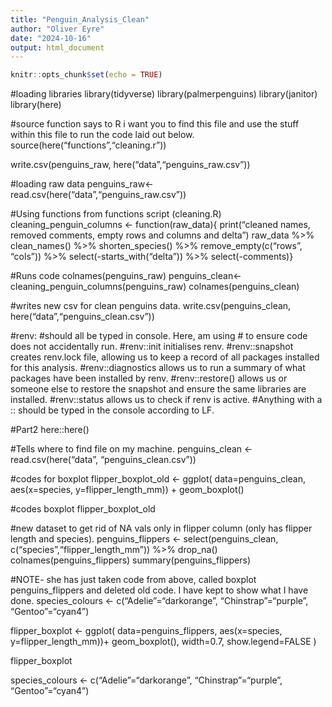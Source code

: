 ```yaml
---
title: "Penguin_Analysis_Clean"
author: "Oliver Eyre"
date: "2024-10-16"
output: html_document
---
```


```r
knitr::opts_chunk$set(echo = TRUE)
```

#loading libraries
library(tidyverse)
library(palmerpenguins)
library(janitor)
library(here)

#source function says to R i want you to find this file and use the stuff within this file to run the code laid out below.
source(here("functions","cleaning.r"))

write.csv(penguins_raw, here("data","penguins_raw.csv"))

#loading raw data
penguins_raw<-read.csv(here("data","penguins_raw.csv"))

#Using functions from functions script (cleaning.R)
cleaning_penguin_columns <- function(raw_data){
  print("cleaned names, removed comments, empty rows and columns and delta")
  raw_data %>% 
    clean_names() %>% 
    shorten_species() %>% 
      remove_empty(c("rows", "cols")) %>% 
      select(-starts_with("delta")) %>% 
      select(-comments)}
      
#Runs code
colnames(penguins_raw)
penguins_clean<-cleaning_penguin_columns(penguins_raw)
colnames(penguins_clean)

#writes new csv for clean penguins data. 
write.csv(penguins_clean, here("data","penguins_clean.csv"))

#renv:
#should all be typed in console. Here, am using # to ensure code does not accidentally run.
#renv::init initialises renv.
#renv::snapshot creates renv.lock file, allowing us to keep a record of all packages installed for this analysis.
#renv::diagnostics allows us to run a summary of what packages have been installed by renv.
#renv::restore() allows us or someone else to restore the snapshot and ensure the same libraries are installed.
#renv::status allows us to check if renv is active.
#Anything with a :: should be typed in the console according to LF. 

#Part2
here::here()

#Tells where to find file on my machine.
penguins_clean <- read.csv(here("data", "penguins_clean.csv"))

#codes for boxplot
flipper_boxplot_old <- ggplot(
    data=penguins_clean,
    aes(x=species,
    y=flipper_length_mm)) + 
    geom_boxplot()
    
#codes boxplot
flipper_boxplot_old

#new dataset to get rid of NA vals only in flipper column (only has flipper length and species).
penguins_flippers <- select(penguins_clean, c("species","flipper_length_mm")) %>%
    drop_na()
colnames(penguins_flippers)
summary(penguins_flippers)

#NOTE- she has just taken code from above, called boxplot penguins_flippers and deleted old code. I have kept to show what I have done. 
species_colours <- c("Adelie"="darkorange",
                    "Chinstrap"="purple",
                    "Gentoo"="cyan4")

flipper_boxplot <- ggplot(
    data=penguins_flippers,
    aes(x=species,
          y=flipper_length_mm))+
          geom_boxplot(),
          width=0.7,
          show.legend=FALSE
)


flipper_boxplot

species_colours <- c("Adelie"="darkorange",
                    "Chinstrap"="purple",
                    "Gentoo"="cyan4")


